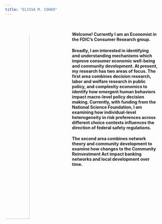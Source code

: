 ---
title: "ELISSA M. COHEN"
---
<br>
<!-- ![](C:\Users\eliss\OneDrive\Personal_Website\images\20190713_133444.jpg){width=35%} -->

<img src = "images/20190713_133444.jpg" style = "width:40%; margin-right: 20px; border-radius:50%" align = "left">


#### Welcome! Currently I am an Economist in the FDIC's Consumer Research group.

#### Broadly, I am interested in identifying and understanding mechanisms which improve consumer economic well-being and community development. At present, my research has two areas of focus. The first area combines decision research, labor and welfare research in public policy, and complexity economics to identify how emergent human behaviors impact macro-level policy decision making. Currently, with funding from the National Science Foundation, I am examining how individual-level heterogeneity in risk preferences across different choice contexts influences the direction of federal safety regulations.

#### The second area combines network theory and community development to examine how changes to the Community Reinvestment Act impact banking networks and local development over time.
